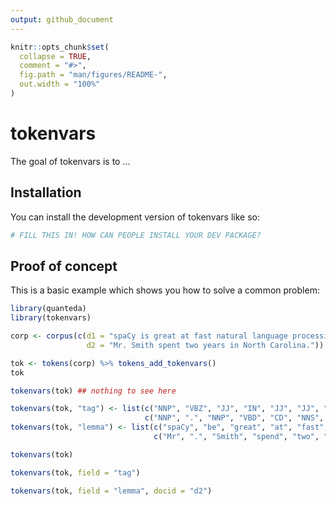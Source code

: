 ```yaml
---
output: github_document
---
```


<!-- README.md is generated from README.Rmd. Please edit that file -->

```r
knitr::opts_chunk$set(
  collapse = TRUE,
  comment = "#>",
  fig.path = "man/figures/README-",
  out.width = "100%"
)
```

# tokenvars

<!-- badges: start -->
<!-- badges: end -->

The goal of tokenvars is to ...

## Installation

You can install the development version of tokenvars like so:

``` r
# FILL THIS IN! HOW CAN PEOPLE INSTALL YOUR DEV PACKAGE?
```

## Proof of concept

This is a basic example which shows you how to solve a common problem:

```r
library(quanteda)
library(tokenvars)

corp <- corpus(c(d1 = "spaCy is great at fast natural language processing.",
                 d2 = "Mr. Smith spent two years in North Carolina."))

tok <- tokens(corp) %>% tokens_add_tokenvars()
tok
```

```r
tokenvars(tok) ## nothing to see here
```

```r
tokenvars(tok, "tag") <- list(c("NNP", "VBZ", "JJ", "IN", "JJ", "JJ", "NN", "NN", "."),
                              c("NNP", ".", "NNP", "VBD", "CD", "NNS", "IN", "NNP", "NNP", "."))
tokenvars(tok, "lemma") <- list(c("spaCy", "be", "great", "at", "fast", "natural", "language", "processing", "."),
                                c("Mr", ".", "Smith", "spend", "two", "year", "in", "North", "Carolina", "."))
```

```r
tokenvars(tok)
```

```r
tokenvars(tok, field = "tag")
```

```r
tokenvars(tok, field = "lemma", docid = "d2")
```
